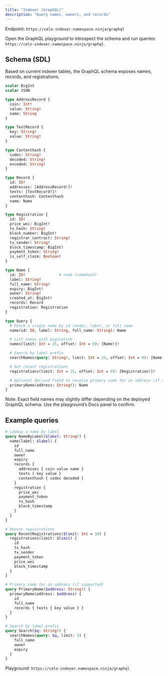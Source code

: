 ```yaml
---
title: "Indexer (GraphQL)"
description: "Query names, owners, and records"
---
```


Endpoint: `https://celo-indexer.namespace.ninja/graphql`

Open the GraphQL playground to introspect the schema and run queries: `https://celo-indexer.namespace.ninja/graphql`.

## Schema (SDL)

Based on current indexer tables, the GraphQL schema exposes names, records, and registrations.

```graphql
scalar BigInt
scalar JSON

type AddressRecord {
  coin: Int!
  value: String!
  name: String
}

type TextRecord {
  key: String!
  value: String!
}

type Contenthash {
  codec: String!
  decoded: String!
  encoded: String!
}

type Record {
  id: ID!
  addresses: [AddressRecord!]!
  texts: [TextRecord!]!
  contenthash: Contenthash
  name: Name
}

type Registration {
  id: ID!
  price_wei: BigInt!
  tx_hash: String!
  block_number: BigInt!
  registrar_contract: String!
  tx_sender: String!
  block_timestamp: BigInt!
  payment_token: String!
  is_self_claim: Boolean!
}

type Name {
  id: ID!               # node (namehash)
  label: String!
  full_name: String!
  expiry: BigInt!
  owner: String!
  created_at: BigInt!
  records: Record
  registration: Registration
}

type Query {
  # Fetch a single name by id (node), label, or full name
  name(id: ID, label: String, full_name: String): Name

  # List names with pagination
  names(limit: Int = 25, offset: Int = 0): [Name!]!

  # Search by label prefix
  searchNames(query: String!, limit: Int = 25, offset: Int = 0): [Name!]!

  # Get recent registrations
  registrations(limit: Int = 25, offset: Int = 0): [Registration!]!

  # Optional derived field to resolve primary name for an address (if available)
  primaryName(address: String!): Name
}
```

Note: Exact field names may slightly differ depending on the deployed GraphQL schema. Use the playground’s Docs panel to confirm.

## Example queries

```graphql
# Lookup a name by label
query NameByLabel($label: String!) {
  name(label: $label) {
    id
    full_name
    owner
    expiry
    records {
      addresses { coin value name }
      texts { key value }
      contenthash { codec decoded }
    }
    registration {
      price_wei
      payment_token
      tx_hash
      block_timestamp
    }
  }
}
```

```graphql
# Recent registrations
query RecentRegistrations($limit: Int = 10) {
  registrations(limit: $limit) {
    id
    tx_hash
    tx_sender
    payment_token
    price_wei
    block_timestamp
  }
}
```

```graphql
# Primary name for an address (if supported)
query PrimaryName($address: String!) {
  primaryName(address: $address) {
    id
    full_name
    records { texts { key value } }
  }
}
```

```graphql
# Search by label prefix
query Search($q: String!) {
  searchNames(query: $q, limit: 5) {
    full_name
    owner
    expiry
  }
}
```

Playground: `https://celo-indexer.namespace.ninja/graphql`

